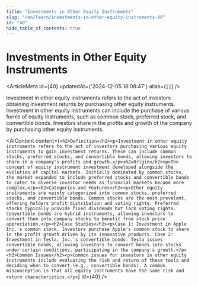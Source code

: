 ```yaml
---
title: "Investments in Other Equity Instruments"
slug: "/en/learn/investments-in-other-equity-instruments-40"
id: "40"
hide_table_of_contents: true
---
```



# Investments in Other Equity Instruments

<ArticleMeta id={40} updatedAt={'2024-12-05 18:08:47'} alias={`[]`} />
<div className='border-solid border-b border-t-0 my-4 border-[var(--ifm-color-gray-300)]' />

Investment in other equity instruments refers to the act of investors obtaining investment returns by purchasing other equity instruments. Investment in other equity instruments can include the purchase of various forms of equity instruments, such as common stock, preferred stock, and convertible bonds. Investors share in the profits and growth of the company by purchasing other equity instruments.

<AIContent content={`<h2>Definition</h2><p>Investment in other equity instruments refers to the act of investors purchasing various equity instruments to gain investment returns. These can include common stocks, preferred stocks, and convertible bonds, allowing investors to share in a company's profits and growth.</p><h2>Origin</h2><p>The concept of equity instrument investment developed alongside the evolution of capital markets. Initially dominated by common stocks, the market expanded to include preferred stocks and convertible bonds to cater to diverse investor needs as financial markets became more complex.</p><h2>Categories and Features</h2><p>Other equity instruments are mainly categorized into common stocks, preferred stocks, and convertible bonds. Common stocks are the most prevalent, offering holders profit distribution and voting rights. Preferred stocks typically provide fixed dividends but lack voting rights. Convertible bonds are hybrid instruments, allowing investors to convert them into company stocks to benefit from stock price appreciation.</p><h2>Case Studies</h2><p>Case 1: Investment in Apple Inc.'s common stock. Investors purchase Apple's common stock to share in the profit growth driven by its innovative products. Case 2: Investment in Tesla, Inc.'s convertible bonds. Tesla issues convertible bonds, allowing investors to convert bonds into stocks under certain conditions, participating in the company's growth.</p><h2>Common Issues</h2><p>Common issues for investors in other equity instruments include evaluating the risk and return of these tools and deciding when to convert (e.g., convertible bonds). A common misconception is that all equity instruments have the same risk and return characteristics.</p>`} id={40} />
